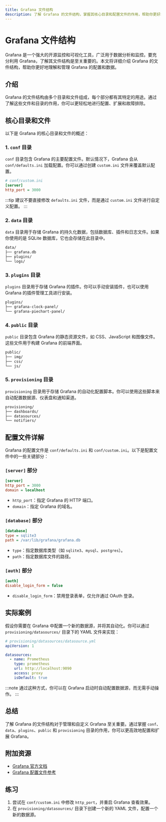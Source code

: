 ```yaml
---
title: Grafana 文件结构
description: 了解 Grafana 的文件结构，掌握其核心目录和配置文件的作用，帮助你更好地管理和自定义 Grafana。
---
```


# Grafana 文件结构

Grafana 是一个强大的开源监控和可视化工具，广泛用于数据分析和监控。要充分利用 Grafana，了解其文件结构是至关重要的。本文将详细介绍 Grafana 的文件结构，帮助你更好地理解和管理 Grafana 的配置和数据。

## 介绍

Grafana 的文件结构由多个目录和文件组成，每个部分都有其特定的用途。通过了解这些文件和目录的作用，你可以更轻松地进行配置、扩展和故障排除。

## 核心目录和文件

以下是 Grafana 的核心目录和文件的概述：

### 1. **`conf` 目录**

`conf` 目录包含 Grafana 的主要配置文件。默认情况下，Grafana 会从 `conf/defaults.ini` 加载配置。你可以通过创建 `custom.ini` 文件来覆盖默认配置。

```ini
# conf/custom.ini
[server]
http_port = 3000
```

:::tip
建议不要直接修改 `defaults.ini` 文件，而是通过 `custom.ini` 文件进行自定义配置。
:::

### 2. **`data` 目录**

`data` 目录用于存储 Grafana 的持久化数据，包括数据库、插件和日志文件。如果你使用的是 SQLite 数据库，它也会存储在此目录中。

```bash
data/
├── grafana.db
├── plugins/
└── logs/
```

### 3. **`plugins` 目录**

`plugins` 目录用于存储 Grafana 的插件。你可以手动安装插件，也可以使用 Grafana 的插件管理工具进行安装。

```bash
plugins/
├── grafana-clock-panel/
└── grafana-piechart-panel/
```

### 4. **`public` 目录**

`public` 目录包含 Grafana 的静态资源文件，如 CSS、JavaScript 和图像文件。这些文件用于构建 Grafana 的前端界面。

```bash
public/
├── img/
├── css/
└── js/
```

### 5. **`provisioning` 目录**

`provisioning` 目录用于存储 Grafana 的自动化配置脚本。你可以使用这些脚本来自动配置数据源、仪表盘和通知渠道。

```bash
provisioning/
├── dashboards/
├── datasources/
└── notifiers/
```

## 配置文件详解

Grafana 的配置文件是 `conf/defaults.ini` 和 `conf/custom.ini`。以下是配置文件中的一些关键部分：

### `[server]` 部分

```ini
[server]
http_port = 3000
domain = localhost
```

- `http_port`：指定 Grafana 的 HTTP 端口。
- `domain`：指定 Grafana 的域名。

### `[database]` 部分

```ini
[database]
type = sqlite3
path = /var/lib/grafana/grafana.db
```

- `type`：指定数据库类型（如 `sqlite3`、`mysql`、`postgres`）。
- `path`：指定数据库文件的路径。

### `[auth]` 部分

```ini
[auth]
disable_login_form = false
```

- `disable_login_form`：禁用登录表单，仅允许通过 OAuth 登录。

## 实际案例

假设你需要在 Grafana 中配置一个新的数据源，并将其自动化。你可以通过 `provisioning/datasources/` 目录下的 YAML 文件来实现：

```yaml
# provisioning/datasources/datasource.yml
apiVersion: 1

datasources:
  - name: Prometheus
    type: prometheus
    url: http://localhost:9090
    access: proxy
    isDefault: true
```

:::note
通过这种方式，你可以在 Grafana 启动时自动配置数据源，而无需手动操作。
:::

## 总结

了解 Grafana 的文件结构对于管理和自定义 Grafana 至关重要。通过掌握 `conf`、`data`、`plugins`、`public` 和 `provisioning` 目录的作用，你可以更高效地配置和扩展 Grafana。

## 附加资源

- [Grafana 官方文档](https://grafana.com/docs/)
- [Grafana 配置文件参考](https://grafana.com/docs/grafana/latest/administration/configuration/)

## 练习

1. 尝试在 `conf/custom.ini` 中修改 `http_port`，并重启 Grafana 查看效果。
2. 在 `provisioning/datasources/` 目录下创建一个新的 YAML 文件，配置一个新的数据源。
